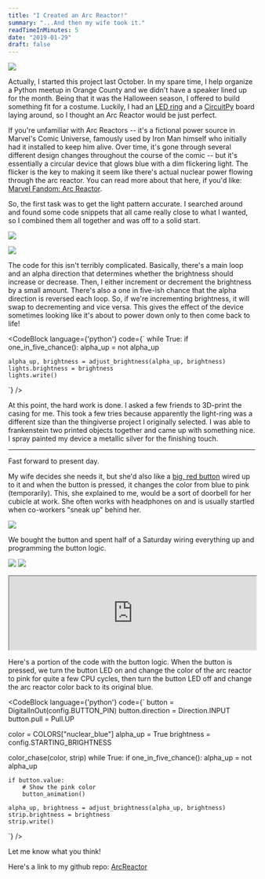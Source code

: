 ```yaml
---
title: "I Created an Arc Reactor!"
summary: "...And then my wife took it."
readTimeInMinutes: 5
date: "2019-01-29"
draft: false
---
```


![](enclosure.gif)

Actually, I started this project last October. In my spare time, I help organize a Python meetup in Orange County and we didn't have a speaker lined up for the month. Being that it was the Halloween season, I offered to build something fit for a costume. Luckily, I had an [LED ring](https://www.adafruit.com/product/1586) and a [CircuitPy](https://www.adafruit.com/product/3501) board laying around, so I thought an Arc Reactor would be just perfect.

If you're unfamiliar with Arc Reactors -- it's a fictional power source in Marvel's Comic Universe, famously used by Iron Man himself who initially had it installed to keep him alive. Over time, it's gone through several different design changes throughout the course of the comic -- but it's essentially a circular device that glows blue with a dim flickering light. The flicker is the key to making it seem like there's actual nuclear power flowing through the arc reactor. You can read more about that here, if you'd like: [Marvel Fandom: Arc Reactor](https://marvel.fandom.com/wiki/Arc_Reactor).

So, the first task was to get the light pattern accurate. I searched around and found some code snippets that all came really close to what I wanted, so I combined them all together and was off to a solid start.

![](circuitpython.jpg)

![](starting.gif)

The code for this isn't terribly complicated. Basically, there's a main loop and an alpha direction that determines whether the brightness should increase or decrease. Then, I either increment or decrement the brightness by a small amount. There's also a one in five-ish chance that the alpha direction is reversed each loop. So, if we're incrementing brightness, it will swap to decrementing and vice versa. This gives the effect of the device sometimes looking like it's about to power down only to then come back to life!

<CodeBlock language={'python'} code={`
while True:
    if one_in_five_chance():
        alpha_up = not alpha_up

    alpha_up, brightness = adjust_brightness(alpha_up, brightness)
    lights.brightness = brightness
    lights.write()

`} />

At this point, the hard work is done. I asked a few friends to 3D-print the casing for me. This took a few tries because apparently the light-ring was a different size than the thingiverse project I originally selected. I was able to frankenstein two printed objects together and came up with something nice. I spray painted my device a metallic silver for the finishing touch.

---

Fast forward to present day.

My wife decides she needs it, but she'd also like a [big, red button](https://www.amazon.com/dp/B00CYGTH9I) wired up to it and when the button is pressed, it changes the color from blue to pink (temporarily). This, she explained to me, would be a sort of doorbell for her cubicle at work. She often works with headphones on and is usually startled when co-workers "sneak up" behind her.

![](red-panda.gif)

We bought the button and spent half of a Saturday wiring everything up and programming the button logic.

![](blue-w-button.jpg)
![](pink-w-button.jpg)

<iframe
  width="100%"
  src="https://www.youtube.com/embed/qjL10i--TrU"
  title="Finished Arc Notifier"
></iframe>

Here's a portion of the code with the button logic. When the button is pressed, we turn the button LED on and change the color of the arc reactor to pink for quite a few CPU cycles, then turn the button LED off and change the arc reactor color back to its original blue.

<CodeBlock language={'python'} code={`
button = DigitalInOut(config.BUTTON_PIN)
button.direction = Direction.INPUT
button.pull = Pull.UP

color = COLORS["nuclear_blue"]
alpha_up = True
brightness = config.STARTING_BRIGHTNESS

color_chase(color, strip)
while True:
if one_in_five_chance():
alpha_up = not alpha_up

    if button.value:
        # Show the pink color
        button_animation()

    alpha_up, brightness = adjust_brightness(alpha_up, brightness)
    strip.brightness = brightness
    strip.write()

`} />

Let me know what you think!

Here's a link to my github repo: [ArcReactor](https://github.com/WTFox/ArcReactor)
